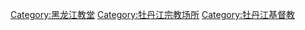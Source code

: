 [[Category:黑龙江教堂|Category:黑龙江教堂]]
[[Category:牡丹江宗教场所|Category:牡丹江宗教场所]]
[[Category:牡丹江基督教|Category:牡丹江基督教]]